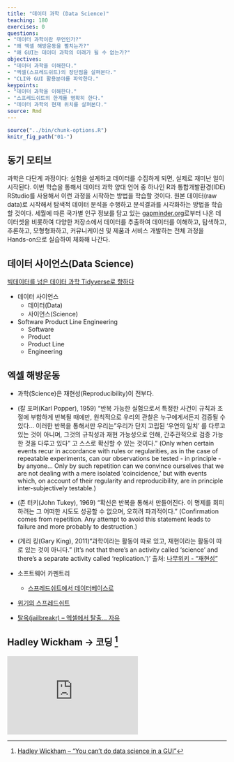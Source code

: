 ```yaml
---
title: "데이터 과학 (Data Science)"
teaching: 180
exercises: 0
questions:
- "데이터 과학이란 무언인가?"
- "왜 엑셀 해방운동을 펼치는가?"
- "왜 GUI는 데이터 과학의 미래가 될 수 없는가?"
objectives:
- "데이터 과학을 이해한다."
- "엑셀(스프레드쉬트)의 장단점을 살펴본다."
- "CLI와 GUI 활용분야를 파악한다."
keypoints:
- "데이터 과학을 이해한다."
- "스프레드쉬트의 한계를 명확히 한다."
- "데이터 과학의 현재 위치를 살펴본다."
source: Rmd
---
```


```r
source("../bin/chunk-options.R")
knitr_fig_path("01-")
```


## 동기 모티브 {#data-science}

과학은 다단계 과정이다: 실험을 설계하고 데이터를 수집하게 되면, 실제로 재미난 일이 시작된다.
이번 학습을 통해서 데이터 과학 양대 언어 중 하나인 R과 통합개발환경(IDE) RStudio를 사용해서 이런 과정을 시작하는 방법을 학습할 것이다.
원본 데이터(raw data)로 시작해서 탐색적 데이터 분석을 수행하고 분석결과를 시각화하는 방법을 학습할 것이다.
세월에 따른 국가별 인구 정보를 담고 있는 [gapminder.org](https://www.gapminder.org)로부터 나온 데이터셋을 비롯하여 다양한 저장소에서 
데이터를 추출하여 데이터를 이해하고, 탐색하고, 추론하고, 모형형화하고, 커뮤니케이션 및 제품과 서비스 개발하는 전체 과정을 Hands-on으로 실습하여 체화해 나간다.

## 데이터 사이언스(Data Science) {#data-science-intro}

[빅데이터를 넘은 데이터 과학 Tidyverse로 향하다](https://statkclee.github.io/ds-authoring/ds_maso_tidyverse.html)

- 데이터 사이언스
    - 데이터(Data)
    - 사이언스(Science)
- Software Product Line Engineering
    - Software
    - Product
    - Product Line
    - Engineering

## 엑셀 해방운동 {#data-science-excel}

- 과학(Science)은 재현성(Reproducibility)이 전부다.
- (칼 포퍼(Karl Popper), 1959) "반복 가능한 실험으로서 특정한 사건이 규칙과 조절에 부합하게 반복될 때에만, 원칙적으로 우리의 관찰은 누구에게서든지 검증될 수 있다... 이러한 반복을 통해서만 우리는 "우리가 단지 고립된 '우연의 일치' 를 다루고 있는 것이 아니며, 그것의 규칙성과 재현 가능성으로 인해, 간주관적으로 검증 가능한 것을 다루고 있다" 고 스스로 확신할 수 있는 것이다."
(Only when certain events recur in accordance with rules or regularities, as in the case of repeatable experiments, can our observations be tested - in principle - by anyone... Only by such repetition can we convince ourselves that we are not dealing with a mere isolated 'coincidence,' but with events which, on account of their regularity and reproducibility, are in principle inter-subjectively testable.)
- (존 터키(John Tukey), 1969) "확신은 반복을 통해서 만들어진다. 이 명제를 회피하려는 그 어떠한 시도도 성공할 수 없으며, 오히려 파괴적이다."
(Confirmation comes from repetition. Any attempt to avoid this statement leads to failure and more probably to destruction.)
- (게리 킹(Gary King), 2011)"과학이라는 활동이 따로 있고, 재현이라는 활동이 따로 있는 것이 아니다."
(It's not that there's an activity called 'science' and there's a separate activity called 'replication.')' 출처: [나무위키 - "재현성"](https://namu.wiki/w/%EC%9E%AC%ED%98%84%EC%84%B1)

- 소프트웨어 카펜트리 
    - [스프레드쉬트에서 데이터베이스로](http://statkclee.github.io/capstone-novice-spreadsheet-biblio/)
- [위기의 스프레드쉬트](https://statkclee.github.io/data-science/ds-why-not-excel.html)    
- [탈옥(jailbreakr) – 엑셀에서 탈출… 자유](https://statkclee.github.io/data-science/ds-xls.html)

## Hadley Wickham &rarr; 코딩 [^gui-coding] {#data-science-excel}

[^gui-coding]: [Hadley Wickham – “You can't do data science in a GUI”](https://www.youtube.com/watch?v=cpbtcsGE0OA)

<iframe width="300" height="180" src="https://www.youtube.com/embed/cpbtcsGE0OA" frameborder="0" allow="accelerometer; autoplay; encrypted-media; gyroscope; picture-in-picture" allowfullscreen></iframe>



